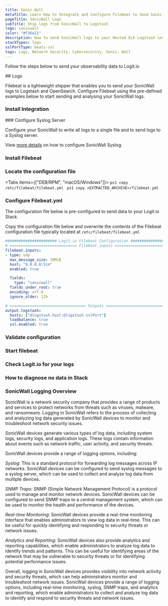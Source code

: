 ```yaml
---
title: Sonic Wall
metaTitle: Learn How to Integrate and Configure Filebeat to Send Sonic Wall Logs
pageTitle: SonicWall Logs
subTitle: Ship logs from SonicWall to Logstash
logo: sonicwall
color: "#f36e21"
description: How to send SonicWall logs to your Hosted ELK Logstash instance. Configure Filebeat to send data to Logstash. Get started using our example configuration.
stackTypes: logs
sslPortType: beats-ssl
tags: Logs, Network Security, Cybersecurity, Sonic, Wall
---
```


Follow the steps below to send your observability data to Logit.io

<Steps>
  ## Logs

  Filebeat is a lightweight shipper that enables you to send your SonicWall logs to 
  Logstash and OpenSearch. Configure Filebeat using the pre-defined examples 
  below to start sending and analysing your SonicWall logs.
  
  ### Install Integration
  <InstallIntegration/>
  ### Configure Syslog Server

  Configure your SonicWall to write all logs to a single file and to send logs to a Syslog server.
          
  View [more details](https://www.sonicwall.com/support/technical-documentation/?language=English) on how to configure 
  SonicWall Syslog.

  ### Install Filebeat

  <InstallFilebeat />
  
  ### Locate the configuration file

  <Tabs items={["DEB/RPM", "macOS/Windows"]}>
    <Tab>
      ```ps1 copy
      /etc/filebeat/filebeat.yml
      ```
    </Tab>
    <Tab>
      ```ps1 copy
      <EXTRACTED_ARCHIVE>/filebeat.yml
      ```
    </Tab>
  </Tabs>

  ### Configure Filebeat.yml

The configuration file below is pre-configured to send data to your Logit.io Stack.
        
Copy the configuration file below and overwrite the contents of the Filebeat 
configuration file typically located at `/etc/filebeat/filebeat.yml`

```yml copy showLineNumbers /@logstash.host/ /@logstash.sslPort/
####################### Logit.io Filebeat Configuration ########################
# ============================== Filebeat inputs ===============================
filebeat.inputs:
- type: udp
  max_message_size: 10MiB
  host: "0.0.0.0:514"
  enabled: true

  fields:
    type: "sonicwall"
  fields_under_root: true
  encoding: utf-8
  ignore_older: 12h

# ================================== Outputs ===================================
output.logstash:
  hosts: ["@logstash.host:@logstash.sslPort"]
  loadbalance: true
  ssl.enabled: true
```

  ### Validate configuration

  <ValidateBeat beatname="filebeat" />
  
  ### Start filebeat

  <StartFilebeat />

  ### Check Logit.io for your logs
  <LaunchStack utmMedium="logs" utmCampaign="sonicwall" source="sonicwall" />

  ### How to diagnose no data in Stack

  <DiagnoseNoData />

</Steps>

### SonicWall Logging Overview

SonicWall is a network security company that provides a range of products and services to protect networks 
from threats such as viruses, malware, and ransomware. Logging in SonicWall refers to the process of collecting 
and analyzing log data generated by SonicWall devices to monitor and troubleshoot network security issues.

SonicWall devices generate various types of log data, including system logs, security logs, and application logs. 
These logs contain information about events such as network traffic, user activity, and security threats.

SonicWall devices provide a range of logging options, including:

_Syslog_: This is a standard protocol for forwarding log messages across IP networks. SonicWall devices can be 
configured to send syslog messages to a syslog server, which can be used to collect and analyze log data from multiple devices.

_SNMP Traps_: SNMP (Simple Network Management Protocol) is a protocol used to manage and monitor network devices. 
SonicWall devices can be configured to send SNMP traps to a central management system, which can be used to 
monitor the health and performance of the devices.

_Real-time Monitoring_: SonicWall devices provide a real-time monitoring interface that enables administrators 
to view log data in real-time. This can be useful for quickly identifying and responding to security threats or network issues.

_Analytics and Reporting_: SonicWall devices also provide analytics and reporting capabilities, which enable 
administrators to analyze log data to identify trends and patterns. This can be useful for identifying areas 
of the network that may be vulnerable to security threats or for identifying potential performance issues.

Overall, logging in SonicWall devices provides visibility into network activity and security threats, which can 
help administrators monitor and troubleshoot network issues. SonicWall devices provide a range of logging options, 
including real-time monitoring, syslog, SNMP traps, and analytics and reporting, which enable administrators to 
collect and analyze log data to identify and respond to security threats and network issues.